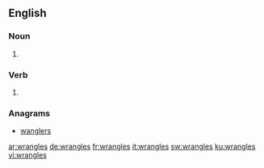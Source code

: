 
==English==

===Noun===
{{head|en|plural}}

# {{plural of|wrangle|lang=en|nocat=1}}

===Verb===
{{head|en}}

# {{en-third-person singular of|wrangle}}

===Anagrams===
* [[wanglers#English|wanglers]]

[[ar:wrangles]]
[[de:wrangles]]
[[fr:wrangles]]
[[it:wrangles]]
[[sw:wrangles]]
[[ku:wrangles]]
[[vi:wrangles]]